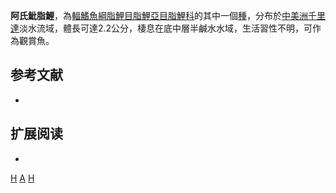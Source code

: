 {{Speciesbox 
| taxon = Hyphessobrycon axelrodi
| status = NE
| status_system = IUCN3.1
| authority =  [[Travassos|Travassos]], 1959
| synonyms = *''Aphyocharax axelrodi''<br /><small>Travassos, 1959</small>
*''Megalamphodus axelrodi''<br /><small>Travassos, 1959</small>
*''Pristella axelrodi''<br /><small>Travassos, 1959</small>
}}
'''阿氏魮脂鯉'''，為[[輻鰭魚綱|輻鰭魚綱]][[脂鯉目|脂鯉目]][[脂鯉亞目|脂鯉亞目]][[脂鯉科|脂鯉科]]的其中一個[[種|種]]，分布於[[中美洲|中美洲]][[千里達|千里達]]淡水流域，體長可達2.2公分，棲息在底中層半鹹水水域，生活習性不明，可作為觀賞魚。

==参考文献==
{{refbegin}}
*{{FishBase_species|genus=Hyphessobrycon|species=axelrodi|year=2013|month=12}}
{{refend}}

== 扩展阅读 ==
{{refbegin}}
*{{wikispecies-inline|Hyphessobrycon axelrodi|阿氏魮脂鯉}}
{{refend}}
{{Taxonbar|from=Q3545096}}

[[Category:觀賞魚|H]]
[[Category:魮脂鯉屬|A]]
[[Category:1959年描述的魚類|H]]

{{魚類小作品}}